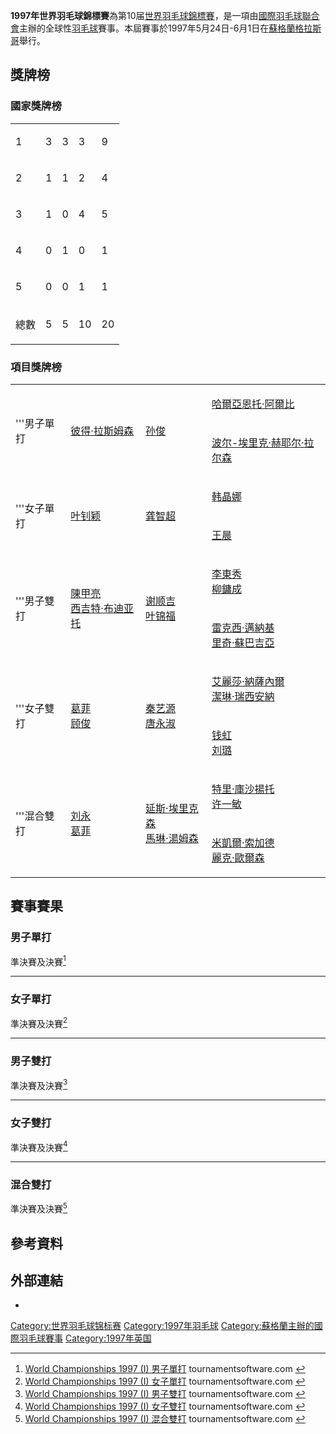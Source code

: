 {{noteTA|G1=Badminton}}
{{infobox badminton event
|name           = 1997年世界羽毛球錦標賽
|image          = 
|size           = 
|caption        =
|dates          = 1997年5月24日－6月1日
|number_edition = 第10屆
|level          = 1
|prize_money    = 
|location       = {{SCT}}[[格拉斯哥|格拉斯哥]]
|venue          = 
|previous       = 1995年世界羽毛球錦標賽
|next           = 1999年世界羽毛球錦標賽
}}
'''1997年世界羽毛球錦標賽'''為第10届[[世界羽毛球錦標賽|世界羽毛球錦標賽]]，是一項由[[國際羽毛球聯合會|國際羽毛球聯合會]]主辦的全球性[[羽毛球|羽毛球]]賽事。本屆賽事於1997年5月24日-6月1日在[[蘇格蘭|蘇格蘭]][[格拉斯哥|格拉斯哥]]舉行。

==獎牌榜==
===國家獎牌榜===
{| {{RankedMedalTable}}
|-
|1 || style=text-align:left| {{bat|CHN}}||3||3||3||9
|-
|2 || style=text-align:left| {{bat|DEN}}||1||1||2||4
|-
|3 || style=text-align:left| {{bat|INA}}||1||0||4||5
|-
|4 || style=text-align:left| {{bat|MAS}}||0||1||0||1
|-
|5 || style=text-align:left| {{bat|KOR|1984}}||0||0||1||1
|- class="sortbottom"
!colspan=2|總數|| 5 || 5 || 10 || 20
|}

===項目獎牌榜===
{| {{MedalistTable|type=項目}}
|-
|rowspan=2|'''男子單打
|rowspan=2|{{flagicon|DEN}} [[彼得·拉斯姆森|彼得·拉斯姆森]]
|rowspan=2|{{flagicon|CHN}} [[孙俊|孙俊]]
|{{flagicon|INA}} [[阿爾比_(羽球運動員)|哈爾亞恩托·阿爾比]]
|-
|{{flagicon|DEN}} [[波尔-埃里克·赫耶尔·拉尔森|波尔-埃里克·赫耶尔·拉尔森]]
|-
|rowspan=2|'''女子單打
|rowspan=2|{{flagicon|CHN}} [[叶钊颖|叶钊颖]]
|rowspan=2|{{flagicon|CHN}} [[龚智超|龚智超]]
|{{flagicon|CHN}} [[韩晶娜|韩晶娜]]
|-
|{{flagicon|CHN}} [[王晨_(羽毛球運動員)|王晨]]
|-
|rowspan=2|'''男子雙打
|rowspan=2|{{flagicon|INA}} [[陳甲亮|陳甲亮]]<br/>{{flagicon|INA}} [[西吉特·布迪亚托|西吉特·布迪亚托]]
|rowspan=2|{{flagicon|MAS}} [[谢顺吉|谢顺吉]]<br/>{{flagicon|MAS}} [[叶锦福|叶锦福]]
|{{flagicon|KOR|1984}} [[李東秀|李東秀]]<br/>{{flagicon|KOR|1984}} [[柳鏞成|柳鏞成]]
|-
|{{flagicon|INA}} [[雷克西·邁納基|雷克西·邁納基]]<br/>{{flagicon|INA}} [[里奇·蘇巴吉亞|里奇·蘇巴吉亞]]
|-
|rowspan=2|'''女子雙打
|rowspan=2|{{flagicon|CHN}} [[葛菲|葛菲]]<br/>{{flagicon|CHN}} [[顾俊|顾俊]]
|rowspan=2|{{flagicon|CHN}} [[秦艺源|秦艺源]]<br/>{{flagicon|CHN}} [[唐永淑|唐永淑]]
|{{flagicon|INA}} [[艾麗莎·納薩內爾|艾麗莎·納薩內爾]]<br/>{{flagicon|INA}} [[潔琳·瑞西安納|潔琳·瑞西安納]]
|-
|{{flagicon|CHN}} [[钱虹|钱虹]]<br/>{{flagicon|CHN}} [[刘璐_(羽毛球运动员)|刘璐]]
|-
|rowspan=2|'''混合雙打
|rowspan=2|{{flagicon|CHN}} [[刘永_(羽毛球运动员)|刘永]]<br/>{{flagicon|CHN}} [[葛菲|葛菲]]
|rowspan=2|{{flagicon|DEN}} [[延斯·埃里克森|延斯·埃里克森]]<br/>{{flagicon|DEN}} [[馬琳·湯姆森|馬琳·湯姆森]]
|{{flagicon|INA}} [[特里·庫沙揚托|特里·庫沙揚托]]<br/>{{flagicon|INA}} [[许一敏|许一敏]]
|-
|{{flagicon|DEN}} [[米凱爾·索加德|米凱爾·索加德]]<br/>{{flagicon|DEN}} [[麗克·歐爾森|麗克·歐爾森]]
|}

== 賽事賽果 ==
=== 男子單打 ===
;準決賽及決賽<ref name="MS">[http://bwf.tournamentsoftware.com/sport/draw.aspx?id=0D6A3F2F-AD8D-49E9-8879-A588F57F4662&draw=1 World Championships 1997 (I) 男子單打] {{Wayback|url=http://bwf.tournamentsoftware.com/sport/draw.aspx?id=0D6A3F2F-AD8D-49E9-8879-A588F57F4662&draw=1 |date=20191108220428 }} tournamentsoftware.com {{en}}</ref>
{{4TeamBracket-Tennis3-v2
| team-width=200
| RD1-seed1=
| RD1-team1={{flagicon|INA}} [[哈爾亞恩托·阿爾比|哈爾亞恩托·阿爾比]]
| RD1-score1-1='''15
| RD1-score1-2=9
| RD1-score1-3=2
| RD1-seed2=
| RD1-team2='''{{flagicon|DEN}} [[彼得·拉斯姆森|彼得·拉斯姆森]]
| RD1-score2-1=9
| RD1-score2-2='''15
| RD1-score2-3='''15

| RD1-seed3=
| RD1-team3='''{{flagicon|CHN}} [[孙俊|孙俊]]
| RD1-score3-1='''15
| RD1-score3-2=14
| RD1-score3-3='''15
| RD1-seed4=
| RD1-team4={{flagicon|DEN}} [[波尔-埃里克·赫耶尔·拉尔森|波尔-埃里克·赫耶尔·拉尔森]]
| RD1-score4-1=7
| RD1-score4-2='''17
| RD1-score4-3=9

| RD2-seed1=
| RD2-team1='''{{flagicon|DEN}} [[彼得·拉斯姆森|彼得·拉斯姆森]]
| RD2-score1-1=16
| RD2-score1-2='''15
| RD2-score1-3='''15
| RD2-seed2=
| RD2-team2={{flagicon|CHN}} [[孙俊|孙俊]]
| RD2-score2-1='''17
| RD2-score2-2=13
| RD2-score2-3=10
}}
----

=== 女子單打 ===
;準決賽及決賽<ref name="WS">[http://bwf.tournamentsoftware.com/sport/draw.aspx?id=0D6A3F2F-AD8D-49E9-8879-A588F57F4662&draw=3 World Championships 1997 (I) 女子單打] tournamentsoftware.com {{en}}</ref>
{{4TeamBracket-Tennis3-v2
| team-width=200
| RD1-seed1=
| RD1-team1='''{{flagicon|CHN}} [[叶钊颖|叶钊颖]]
| RD1-score1-1='''11
| RD1-score1-2=5
| RD1-score1-3='''11
| RD1-seed2=
| RD1-team2={{flagicon|CHN}} [[王晨_(羽毛球運動員)|王晨]]
| RD1-score2-1=5
| RD1-score2-2='''11
| RD1-score2-3=4

| RD1-seed3=
| RD1-team3={{flagicon|CHN}} [[韩晶娜|韩晶娜]]
| RD1-score3-1=11
| RD1-score3-2=9
| RD1-score3-3=
| RD1-seed4=
| RD1-team4='''{{flagicon|CHN}} [[龚智超|龚智超]]
| RD1-score4-1='''12
| RD1-score4-2='''11
| RD1-score4-3=

| RD2-seed1=
| RD2-team1='''{{flagicon|CHN}} [[叶钊颖|叶钊颖]]
| RD2-score1-1='''12
| RD2-score1-2='''11
| RD2-score1-3=
| RD2-seed2=
| RD2-team2={{flagicon|CHN}} [[龚智超|龚智超]]
| RD2-score2-1=11
| RD2-score2-2=8
| RD2-score2-3=
}}
----

=== 男子雙打 ===
;準決賽及決賽<ref name="MD">[http://bwf.tournamentsoftware.com/sport/draw.aspx?id=0D6A3F2F-AD8D-49E9-8879-A588F57F4662&draw=5 World Championships 1997 (I) 男子雙打] tournamentsoftware.com {{en}}</ref>
{{4TeamBracket-Tennis3-v2
| team-width=200
| RD1-seed1=
| RD1-team1='''{{flagicon|INA}} [[陳甲亮|陳甲亮]]<br/> {{flagicon|INA}} [[西吉特·布迪亚托|西吉特·布迪亚托]]
| RD1-score1-1='''15
| RD1-score1-2='''15
| RD1-score1-3=
| RD1-seed2=
| RD1-team2={{flagicon|KOR|1984}} [[李東秀|李東秀]]<br/> {{flagicon|KOR|1984}} [[柳鏞成|柳鏞成]]
| RD1-score2-1=11
| RD1-score2-2=11
| RD1-score2-3=

| RD1-seed3=
| RD1-team3={{flagicon|INA}} [[雷克西·邁納基|雷克西·邁納基]]<br/> {{flagicon|INA}} [[里奇·蘇巴吉亞|里奇·蘇巴吉亞]]
| RD1-score3-1=9
| RD1-score3-2='''15
| RD1-score3-3=12
| RD1-seed4=
| RD1-team4='''{{flagicon|MAS}} [[谢顺吉|谢顺吉]]<br/> {{flagicon|MAS}} [[叶锦福|叶锦福]]
| RD1-score4-1='''15
| RD1-score4-2=2
| RD1-score4-3='''15

| RD2-seed1=
| RD2-team1='''{{flagicon|INA}} [[陳甲亮|陳甲亮]]<br/> {{flagicon|INA}} [[西吉特·布迪亚托|西吉特·布迪亚托]]
| RD2-score1-1='''15
| RD2-score1-2=17
| RD2-score1-3='''15
| RD2-seed2=
| RD2-team2={{flagicon|MAS}} [[谢顺吉|谢顺吉]]<br/> {{flagicon|MAS}} [[叶锦福|叶锦福]]
| RD2-score2-1=8
| RD2-score2-2='''18
| RD2-score2-3=7
}}
----

=== 女子雙打 ===
;準決賽及決賽<ref name="WD">[http://bwf.tournamentsoftware.com/sport/draw.aspx?id=0D6A3F2F-AD8D-49E9-8879-A588F57F4662&draw=9 World Championships 1997 (I) 女子雙打] {{Wayback|url=http://bwf.tournamentsoftware.com/sport/draw.aspx?id=0D6A3F2F-AD8D-49E9-8879-A588F57F4662&draw=9 |date=20190730100056 }} tournamentsoftware.com {{en}}</ref>
{{4TeamBracket-Tennis3-v2
| team-width=200
| RD1-seed1=
| RD1-team1='''{{flagicon|CHN}} [[葛菲|葛菲]]<br/> {{flagicon|CHN}} [[顾俊|顾俊]]
| RD1-score1-1='''15
| RD1-score1-2='''15
| RD1-score1-3=
| RD1-seed2=
| RD1-team2={{flagicon|CHN}} [[钱虹|钱虹]]<br/> {{flagicon|CHN}} [[刘璐_(羽毛球运动员)|刘璐]]
| RD1-score2-1=3
| RD1-score2-2=3
| RD1-score2-3=

| RD1-seed3=
| RD1-team3='''{{flagicon|CHN}} [[秦艺源|秦艺源]]<br/> {{flagicon|CHN}} [[唐永淑|唐永淑]]
| RD1-score3-1=11
| RD1-score3-2='''15
| RD1-score3-3='''15
| RD1-seed4=
| RD1-team4={{flagicon|INA}} [[艾麗莎·納薩內爾|艾麗莎·納薩內爾]]<br/> {{flagicon|INA}} [[潔琳·瑞西安納|潔琳·瑞西安納]]
| RD1-score4-1='''15
| RD1-score4-2=11
| RD1-score4-3=9

| RD2-seed1=
| RD2-team1='''{{flagicon|CHN}} [[葛菲|葛菲]]<br/> {{flagicon|CHN}} [[顾俊|顾俊]]
| RD2-score1-1='''15
| RD2-score1-2='''15
| RD2-score1-3=
| RD2-seed2=
| RD2-team2={{flagicon|CHN}} [[秦艺源|秦艺源]]<br/> {{flagicon|CHN}} [[唐永淑|唐永淑]]
| RD2-score2-1=1
| RD2-score2-2=8
| RD2-score2-3=
}}
----

=== 混合雙打 ===
;準決賽及決賽<ref name="XD">[http://bwf.tournamentsoftware.com/sport/draw.aspx?id=0D6A3F2F-AD8D-49E9-8879-A588F57F4662&draw=7 World Championships 1997 (I) 混合雙打] {{Wayback|url=http://bwf.tournamentsoftware.com/sport/draw.aspx?id=0D6A3F2F-AD8D-49E9-8879-A588F57F4662&draw=7 |date=20190730100111 }} tournamentsoftware.com {{en}}</ref>
{{4TeamBracket-Tennis3-v2
| team-width=200
| RD1-seed1=
| RD1-team1={{flagicon|INA}} [[特里·庫沙揚托|特里·庫沙揚托]]<br/> {{flagicon|INA}} [[许一敏|许一敏]]
| RD1-score1-1='''15
| RD1-score1-2=13
| RD1-score1-3=15
| RD1-seed2=
| RD1-team2='''{{flagicon|DEN}} [[延斯·埃里克森|延斯·埃里克森]]<br/> {{flagicon|DEN}} [[馬琳·湯姆森|馬琳·湯姆森]]
| RD1-score2-1=8
| RD1-score2-2='''15
| RD1-score2-3='''17

| RD1-seed3=
| RD1-team3='''{{flagicon|CHN}} [[刘永_(羽毛球运动员)|刘永]]<br/> {{flagicon|CHN}} [[葛菲|葛菲]]
| RD1-score3-1='''15
| RD1-score3-2='''15
| RD1-score3-3=
| RD1-seed4=
| RD1-team4={{flagicon|DEN}} [[米凱爾·索加德|米凱爾·索加德]]<br/> {{flagicon|DEN}} [[麗克·歐爾森|麗克·歐爾森]]
| RD1-score4-1=10
| RD1-score4-2=9
| RD1-score4-3=

| RD2-seed1=
| RD2-team1={{flagicon|DEN}} [[延斯·埃里克森|延斯·埃里克森]]<br/> {{flagicon|DEN}} [[馬琳·湯姆森|馬琳·湯姆森]]
| RD2-score1-1=5
| RD2-score1-2='''17
| RD2-score1-3=4
| RD2-seed2=
| RD2-team2='''{{flagicon|CHN}} [[刘永_(羽毛球运动员)|刘永]]<br/> {{flagicon|CHN}} [[葛菲|葛菲]]
| RD2-score2-1='''15
| RD2-score2-2=16
| RD2-score2-3='''15
}}

== 參考資料 ==
{{Reflist}}

== 外部連結 ==
* {{zh-cn}}{{cite web|title=第十届世锦赛回顾：中国羽队走出低谷 再现辉|url=http://sports.sohu.com/20070811/n251535178.shtml|archiveurl=https://web.archive.org/web/20110718064641/http://sports.sohu.com/20070811/n251535178.shtml|newspaper=搜狐體育|date=2007-08-11|archivedate=2011-07-18|deadurl=yes|access-date=2017-08-13}}

{{世界羽毛球锦标赛}}
[[Category:世界羽毛球锦标赛|Category:世界羽毛球锦标赛]]
[[Category:1997年羽毛球|Category:1997年羽毛球]]
[[Category:蘇格蘭主辦的國際羽毛球賽事|Category:蘇格蘭主辦的國際羽毛球賽事]]
[[Category:1997年英国|Category:1997年英国]]
